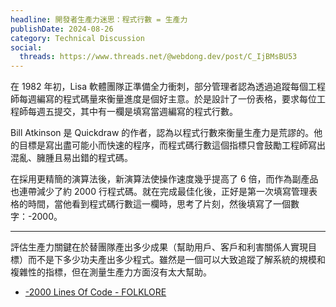 ```yaml
---
headline: 開發者生產力迷思：程式行數 = 生產力
publishDate: 2024-08-26
category: Technical Discussion
social:
  threads: https://www.threads.net/@webdong.dev/post/C_IjBMsBU53
---
```


在 1982 年初，Lisa 軟體團隊正準備全力衝刺，部分管理者認為透過追蹤每個工程師每週編寫的程式碼量來衡量進度是個好主意。於是設計了一份表格，要求每位工程師每週五提交，其中有一欄是填寫當週編寫的程式行數。

Bill Atkinson 是 Quickdraw 的作者，認為以程式行數來衡量生產力是荒謬的。他的目標是寫出盡可能小而快速的程序，而程式碼行數這個指標只會鼓勵工程師寫出混亂、臃腫且易出錯的程式碼。

在採用更精簡的演算法後，新演算法使操作速度幾乎提高了 6 倍，而作為副產品也連帶減少了約 2000 行程式碼。就在完成最佳化後，正好是第一次填寫管理表格的時間，當他看到程式碼行數這一欄時，思考了片刻，然後填寫了一個數字：-2000。

---

評估生產力關鍵在於替團隊產出多少成果（幫助用戶、客戶和利害關係人實現目標）而不是下多少功夫產出多少程式。雖然是一個可以大致追蹤了解系統的規模和複雜性的指標，但在測量生產力方面沒有太大幫助。

- [-2000 Lines Of Code - FOLKLORE](https://www.folklore.org/Negative_2000_Lines_Of_Code.html)
